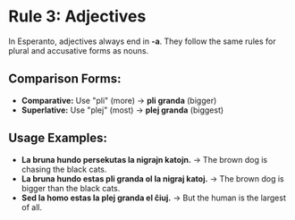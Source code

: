 # Rule 3: Adjectives

In Esperanto, adjectives always end in **-a**. They follow the same rules for plural and accusative forms as nouns.

## Comparison Forms:
- **Comparative:** Use "pli" (more) → **pli granda** (bigger)
- **Superlative:** Use "plej" (most) → **plej granda** (biggest)

## Usage Examples:
- **La bruna hundo persekutas la nigrajn katojn.** → The brown dog is chasing the black cats.
- **La bruna hundo estas pli granda ol la nigraj katoj.** → The brown dog is bigger than the black cats.
- **Sed la homo estas la plej granda el ĉiuj.** → But the human is the largest of all.
